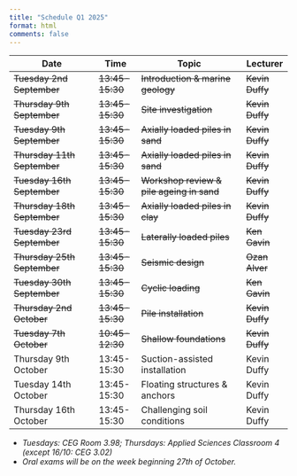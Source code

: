 ```yaml
---
title: "Schedule Q1 2025"
format: html
comments: false
---
```


| Date                    | Time        | Topic                         | Lecturer    |
|-------------------------|-------------|-------------------------------|-------------|
| ~~Tuesday 2nd September~~   | ~~13:45-15:30~~ | ~~Introduction & marine geology~~ | ~~Kevin Duffy~~ |
| ~~Thursday 9th September~~  | ~~13:45-15:30~~ | ~~Site investigation~~            | ~~Kevin Duffy~~ |
| ~~Tuesday 9th September~~   | ~~13:45-15:30~~ | ~~Axially loaded piles in sand~~  | ~~Kevin Duffy~~ |
| ~~Thursday 11th September~~ | ~~13:45-15:30~~ | ~~Axially loaded piles in sand~~  | ~~Kevin Duffy~~ |
| ~~Tuesday 16th September~~  | ~~13:45-15:30~~ | ~~Workshop review & pile ageing in sand~~   | ~~Kevin Duffy~~ |
| ~~Thursday 18th September~~ | ~~13:45-15:30~~ | ~~Axially loaded piles in clay~~  | ~~Kevin Duffy~~ |
| ~~Tuesday 23rd September~~  | ~~13:45-15:30~~ | ~~Laterally loaded piles~~        | ~~Ken Gavin~~ |
| ~~Thursday 25th September~~ | ~~13:45-15:30~~ | ~~Seismic design~~                | ~~Ozan Alver~~ |
| ~~Tuesday 30th September~~  | ~~13:45-15:30~~ | ~~Cyclic loading~~                | ~~Ken Gavin~~ |
| ~~Thursday 2nd October~~    | ~~13:45-15:30~~ | ~~Pile installation~~             | ~~Kevin Duffy~~ |
| ~~Tuesday 7th October~~     | ~~10:45-12:30~~ | ~~Shallow foundations~~           | ~~Kevin Duffy~~ |
| Thursday 9th October    | 13:45-15:30 | Suction-assisted installation | Kevin Duffy |
| Tuesday 14th October    | 13:45-15:30 | Floating structures & anchors | Kevin Duffy |
| Thursday 16th October   | 13:45-15:30 | Challenging soil conditions   | Kevin Duffy |

* *Tuesdays: CEG Room 3.98; Thursdays: Applied Sciences Classroom 4 (except 16/10: CEG 3.02)*
* *Oral exams will be on the week beginning 27th of October.* 
